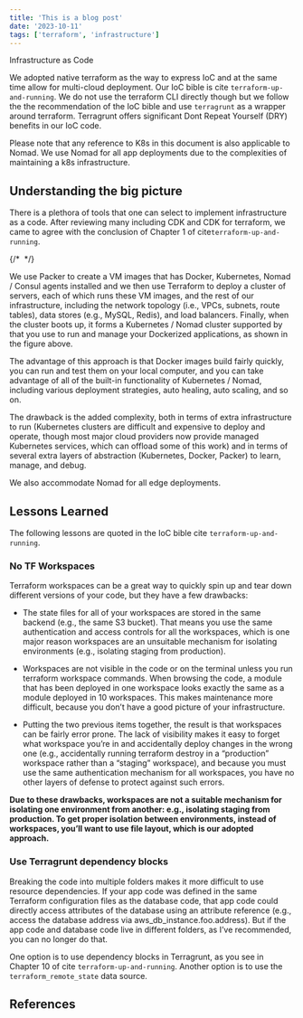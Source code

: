 ```yaml
---
title: 'This is a blog post'
date: '2023-10-11'
tags: ['terraform', 'infrastructure']
---
```


Infrastructure as Code

We adopted native terraform as the way to express IoC and at the same time allow for multi-cloud deployment. Our IoC bible is  cite `terraform-up-and-running`. We do not use the terraform CLI directly though but we follow the the recommendation of the IoC bible and use `terragrunt` as a wrapper around terraform.  Terragrunt offers significant Dont Repeat Yourself (DRY) benefits in our IoC code.


Please note that any reference to K8s in this document is also applicable to Nomad. We use Nomad for all app deployments due to the complexities of maintaining a k8s infrastructure.


## Understanding the big picture

There is a plethora of tools that one can select to implement infrastructure as a code. After reviewing many including CDK and CDK for terraform, we came to agree with the conclusion of Chapter 1 of cite`terraform-up-and-running`. 

{/* <Image src={terraform} alt="" /> */}

We use Packer to create a VM images that has Docker, Kubernetes, Nomad / Consul agents installed and we then use Terraform to deploy a cluster of servers, each of which runs these VM images, and the rest of our infrastructure, including the network topology (i.e., VPCs, subnets, route tables), data stores (e.g., MySQL, Redis), and load balancers. Finally, when the cluster boots up, it forms a Kubernetes / Nomad cluster supported by that you use to run and manage your Dockerized applications, as shown in the figure above. 

The advantage of this approach is that Docker images build fairly quickly, you can run and test them on your local computer, and you can take advantage of all of the built-in functionality of Kubernetes / Nomad, including various deployment strategies, auto healing, auto scaling, and so on. 

The drawback is the added complexity, both in terms of extra infrastructure to run (Kubernetes clusters are difficult and expensive to deploy and operate, though most major cloud providers now provide managed Kubernetes services, which can offload some of this work) and in terms of several extra layers of abstraction (Kubernetes, Docker, Packer) to learn, manage, and debug.

We also accommodate Nomad for all edge deployments. 

## Lessons Learned

The following lessons are quoted in the IoC bible cite `terraform-up-and-running`. 

### No TF Workspaces

Terraform workspaces can be a great way to quickly spin up and tear down different versions of your code, but they have a few drawbacks:

* The state files for all of your workspaces are stored in the same backend (e.g., the same S3 bucket). That means you use the same authentication and access controls for all the workspaces, which is one major reason workspaces are an unsuitable mechanism for isolating environments (e.g., isolating staging from production).

* Workspaces are not visible in the code or on the terminal unless you run terraform workspace commands. When browsing the code, a module that has been deployed in one workspace looks exactly the same as a module deployed in 10 workspaces. This makes maintenance more difficult, because you don’t have a good picture of your infrastructure.

* Putting the two previous items together, the result is that workspaces can be fairly error prone. The lack of visibility makes it easy to forget what workspace you’re in and accidentally deploy changes in the wrong one (e.g., accidentally running terraform destroy in a “production” workspace rather than a “staging” workspace), and because you must use the same authentication mechanism for all workspaces, you have no other layers of defense to protect against such errors.

**Due to these drawbacks, workspaces are not a suitable mechanism for isolating one environment from another: e.g., isolating staging from production. To get proper isolation between environments, instead of workspaces, you’ll want to use file layout, which is our adopted approach.**

### Use Terragrunt dependency blocks

Breaking the code into multiple folders makes it more difficult to use resource dependencies. If your app code was defined in the same Terraform configuration files as the database code, that app code could directly access attributes of the database using an attribute reference (e.g., access the database address via aws_db_instance.foo.address). But if the app code and database code live in different folders, as I’ve recommended, you can no longer do that.

One option is to use dependency blocks in Terragrunt, as you see in Chapter 10 of cite `terraform-up-and-running`. Another option is to use the `terraform_remote_state` data source.

## References
